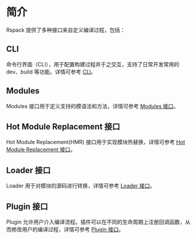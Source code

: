 # 简介

Rspack 提供了多种接口来自定义编译过程，包括：

## CLI

命令行界面（CLI），用于配置构建过程并于之交互，支持了日常开发常用的 dev、build 等功能。详情可参考 [CLI](/api/cli)。

## Modules

Modules 接口用于定义支持的模语法和方法，详情可参考 [Modules 接口](/api/modules)。

## Hot Module Replacement 接口

Hot Module Replacement(HMR) 接口用于实现模块热替换，详情可参考 [Hot Module Replacement 接口](/api/hmr)。

## Loader 接口

Loader 用于对模块的源码进行转换，详情可参考 [Loader 接口](/api/loader-api)。

## Plugin 接口

Plugin 允许用户介入编译流程。插件可以在不同的生命周期上注册回调函数，从而修改用户的编译过程，详情可参考 [Plugin 接口](/api/plugin-api)。
